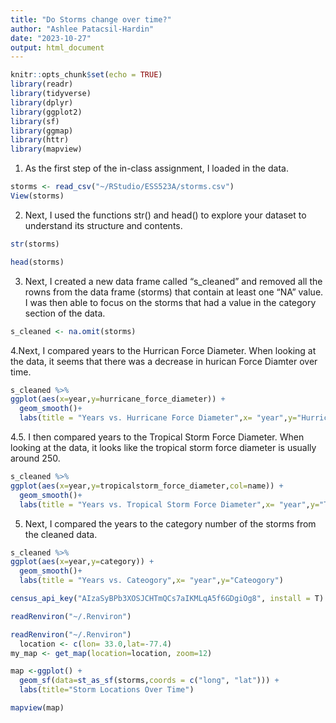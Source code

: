 ```yaml
---
title: "Do Storms change over time?"
author: "Ashlee Patacsil-Hardin"
date: "2023-10-27"
output: html_document
---
```


```r
knitr::opts_chunk$set(echo = TRUE)
library(readr)
library(tidyverse)
library(dplyr)
library(ggplot2)
library(sf)
library(ggmap)
library(httr)
library(mapview)
```

1. As the first step of the in-class assignment, I loaded in the data.
```r
storms <- read_csv("~/RStudio/ESS523A/storms.csv")
View(storms)
```

2. Next, I used the functions str() and head() to explore your dataset to understand its structure and contents.
```r
str(storms)
```
```r
head(storms)
```

3. Next, I created a new data frame called "s_cleaned" and removed all the rowns from the data frame (storms) that contain at least one "NA" value. I was then able to focus on the storms that had a value in the category section of the data. 
```r
s_cleaned <- na.omit(storms)
```

4.Next, I compared years to the Hurrican Force Diameter. When looking at the data, it seems that there was a decrease in hurican Force Diamter over time.
```r
s_cleaned %>%
ggplot(aes(x=year,y=hurricane_force_diameter)) +
  geom_smooth()+
  labs(title = "Years vs. Hurricane Force Diameter",x= "year",y="Hurricane Force Diameter")
```

4.5. I then compared years to the Tropical Storm Force Diameter. When looking at the data, it looks like the tropical storm force diameter is usually around 250.
```r
s_cleaned %>%
ggplot(aes(x=year,y=tropicalstorm_force_diameter,col=name)) +
  geom_smooth()+
  labs(title = "Years vs. Tropical Storm Force Diameter",x= "year",y="Tropical Storm Force Diameter")
```

5. Next, I compared the years to the category number of the storms from the cleaned data.
```r
s_cleaned %>%
ggplot(aes(x=year,y=category)) +
  geom_smooth()+
  labs(title = "Years vs. Cateogory",x= "year",y="Cateogory")
```

```r
census_api_key("AIzaSyBPb3XOSJCHTmQCs7aIKMLqA5f6GDgiOg8", install = T)
```

```r
readRenviron("~/.Renviron")
```


```r
readRenviron("~/.Renviron")
  location <- c(lon= 33.0,lat=-77.4)
my_map <- get_map(location=location, zoom=12)
```



```r
map <-ggplot() +
  geom_sf(data=st_as_sf(storms,coords = c("long", "lat"))) +
  labs(title="Storm Locations Over Time")

mapview(map)
```

